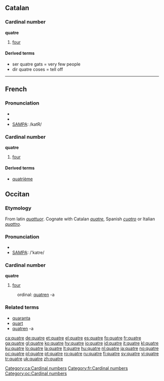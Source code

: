 ==Catalan==

===Cardinal number===
'''quatre'''
# [[four]]

====Derived terms====
*ser quatre gats = very few people
*dir quatre coses = tell off

[[Category:ca:Cardinal numbers]]

----
==French==

===Pronunciation===
*{{audio|Fr-quatre.ogg|audio}}
*{{IPA|lang=fr|/katʁ/}}
*[[w:SAMPA|SAMPA]]: /katR/

===Cardinal number===
'''quatre'''
#[[four]]

====Derived terms====
*[[quatrième]]

[[Category:fr:Cardinal numbers]]
==Occitan==
===Etymology===
From latin ''[[quattuor]]''. Cognate with Catalan ''[[quatre]]'', Spanish ''[[cuatro]]'' or Italian ''[[quattro]]''.

===Pronunciation===
*{{IPA|/'katre/}}
*[[w:SAMPA|SAMPA]]: /'katre/

===Cardinal number===
'''quatre'''

# [[four]]

:ordinal: [[quatren]] -a

===Related terms===
*[[quaranta]]
*[[quart]]
*[[quatren]] -a

[[Category:oc:Cardinal numbers]]

[[ca:quatre]]
[[de:quatre]]
[[et:quatre]]
[[el:quatre]]
[[es:quatre]]
[[fo:quatre]]
[[fr:quatre]]
[[ga:quatre]]
[[gl:quatre]]
[[ko:quatre]]
[[hy:quatre]]
[[io:quatre]]
[[id:quatre]]
[[it:quatre]]
[[kl:quatre]]
[[ku:quatre]]
[[lo:quatre]]
[[la:quatre]]
[[lt:quatre]]
[[hu:quatre]]
[[nl:quatre]]
[[ja:quatre]]
[[no:quatre]]
[[oc:quatre]]
[[pl:quatre]]
[[pt:quatre]]
[[ro:quatre]]
[[ru:quatre]]
[[fi:quatre]]
[[sv:quatre]]
[[vi:quatre]]
[[tr:quatre]]
[[uk:quatre]]
[[zh:quatre]]